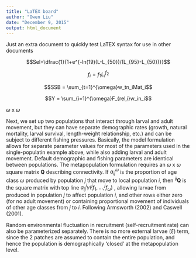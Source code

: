```yaml
---
title: "LaTEX board"
author: "Owen Liu"
date: "December 9, 2015"
output: html_document
---
```


Just an extra document to quickly test LaTEX syntax for use in other documents

$$Sel=\dfrac{1}{1+e^{-ln(19)(L-L_{50})/(L_{95}-L_{50})}}$$

$$f_i = f_1L_i^{f_2}$$

$$SSB = \sum_{t=1}^{\omega}w_tn_iMat_i$$

$$Y = \sum_{i=1}^{\omega}F_{rel,i}w_in_i$$

$\omega$ x $\omega$

Next, we set up two populations that interact through larval and adult movement, but they can have separate demographic rates (growth, natural mortality, larval survival, length-weight relationship, etc.) and can be subject to different fishing pressures.  Basically, the model formulation allows for separate parameter values for most of the parameters used in the single-populatin example above, while also adding larval and adult movement. Default demographic and fishing parameters are identical between populations. The metapopulation formulation requires an $\omega$ x $\omega$ square matrix $\textbf{Q}$ describing connectivity.  If $a_{ij}^{\omega}$ is the proportion of age class $\omega$ produced by population $j$ that move to local population $i$, then $^{ij}\textbf{Q}$ is the square matrix with top line $a_{ij} ^{i}\gamma(^{j}f_{1},...,^{j}f_{\omega})$ , allowing larvae from produced in population $j$ to affect population $i$, and other rows either zero (for no adult movement) or containing proportional movement of individuals of other age classes from $j$ to $i$.  Following Armsworth (2002) and Caswell (2001).

Random environmental fluctuation in recruitment (self-recruitment rate) can also be parameterized separately.  There is no more external larvae ($\xi$) term, since the 2 patches are assumed to contain the entire population, and hence the population is demographically 'closed' at the metapopulation level.

